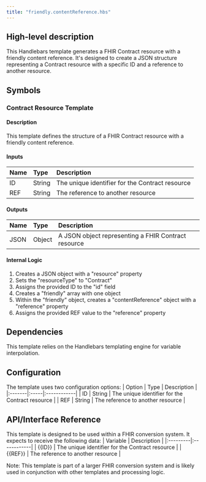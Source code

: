 ```yaml
---
title: "friendly.contentReference.hbs"
---
```


## High-level description
This Handlebars template generates a FHIR Contract resource with a friendly content reference. It's designed to create a JSON structure representing a Contract resource with a specific ID and a reference to another resource.

## Symbols

### Contract Resource Template
#### Description
This template defines the structure of a FHIR Contract resource with a friendly content reference.

#### Inputs
| Name | Type | Description |
|:-----|:-----|:------------|
| ID | String | The unique identifier for the Contract resource |
| REF | String | The reference to another resource |

#### Outputs
| Name | Type | Description |
|:-----|:-----|:------------|
| JSON | Object | A JSON object representing a FHIR Contract resource |

#### Internal Logic
1. Creates a JSON object with a "resource" property
2. Sets the "resourceType" to "Contract"
3. Assigns the provided ID to the "id" field
4. Creates a "friendly" array with one object
5. Within the "friendly" object, creates a "contentReference" object with a "reference" property
6. Assigns the provided REF value to the "reference" property

## Dependencies
This template relies on the Handlebars templating engine for variable interpolation.

## Configuration
The template uses two configuration options:
| Option | Type | Description |
|:-------|:-----|:------------|
| ID | String | The unique identifier for the Contract resource |
| REF | String | The reference to another resource |

## API/Interface Reference
This template is designed to be used within a FHIR conversion system. It expects to receive the following data:
| Variable | Description |
|:---------|:------------|
| {{ID}} | The unique identifier for the Contract resource |
| {{REF}} | The reference to another resource |

Note: This template is part of a larger FHIR conversion system and is likely used in conjunction with other templates and processing logic.